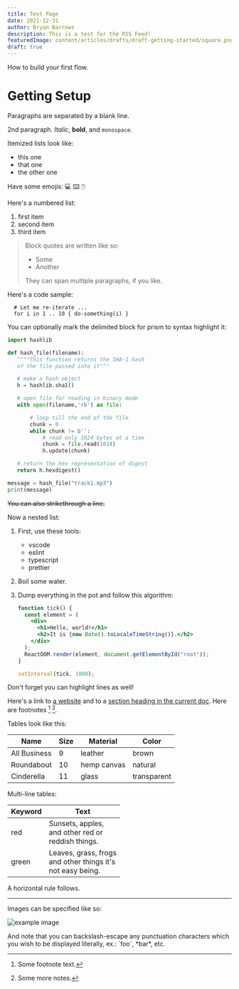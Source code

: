 ```yaml
---
title: Test Page
date: 2021-12-31
author: Bryan Barrows
description: This is a test for the RSS Feed!
featuredImage: content/articles/drafts/draft-getting-started/square.png
draft: true
---
```

How to build your first flow.

# Getting Setup

Paragraphs are separated by a blank line.

2nd paragraph. _Italic_, **bold**, and `monospace`.

Itemized lists look like:

- this one
- that one
- the other one

Have some emojis: 💻 ⌨️ 🖱️

Here's a numbered list:

1. first item
2. second item
3. third item

> Block quotes are written like so:
>
> - Some
> - Another
>
> They can span multiple paragraphs, if you like.

Here's a code sample:

```
  # Let me re-iterate ...
  for i in 1 .. 10 { do-something(i) }
```

You can optionally mark the delimited block for prism to syntax highlight it:

```python
import hashlib

def hash_file(filename):
   """"This function returns the SHA-1 hash
   of the file passed into it"""

   # make a hash object
   h = hashlib.sha1()

   # open file for reading in binary mode
   with open(filename,'rb') as file:

       # loop till the end of the file
       chunk = 0
       while chunk != b'':
           # read only 1024 bytes at a time
           chunk = file.read(1024)
           h.update(chunk)

   # return the hex representation of digest
   return h.hexdigest()

message = hash_file("track1.mp3")
print(message)
```

~~You can also strikethrough a line.~~

Now a nested list:

1. First, use these tools:

   - vscode
   - eslint
   - typescript
   - prettier

2. Boil some water.

3. Dump everything in the pot and follow this algorithm:

   ```jsx {5,8}
   function tick() {
     const element = (
       <div>
         <h1>Hello, world!</h1>
         <h2>It is {new Date().toLocaleTimeString()}.</h2>
       </div>
     );
     ReactDOM.render(element, document.getElementById("root"));
   }

   setInterval(tick, 1000);
   ```

Don't forget you can highlight lines as well!

Here's a link to [a website](https://github.com/sebsojeda/gatsby-theme-purity) and to a [section heading in the current
doc](#h2-header). Here are footnotes [^1] [^2].

[^1]: Some footnote text.
[^2]: Some more notes.

Tables look like this:

| Name         | Size | Material    | Color       |
| ------------ | ---- | ----------- | ----------- |
| All Business | 9    | leather     | brown       |
| Roundabout   | 10   | hemp canvas | natural     |
| Cinderella   | 11   | glass       | transparent |

Multi-line tables:

| Keyword | Text                                                               |
| ------- | ------------------------------------------------------------------ |
| red     | Sunsets, apples,<br/>and other red or<br/>reddish things.          |
| green   | Leaves, grass, frogs<br/>and other things it's<br/>not easy being. |

A horizontal rule follows.

---

Images can be specified like so:

![example image](./square.png "An exemplary image")

And note that you can backslash-escape any punctuation characters
which you wish to be displayed literally, ex.: \`foo\`, \*bar\*, etc.
